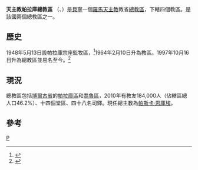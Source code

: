 {{NoteTA
| G1= 地名
}}

{{Infobox Roman Catholic diocese
|Roman Catholic Diocese of = 天主教帕拉庫總教區
|Latin name of diocese = Archidioecesis Parakuensis
|image =Benin - Arcidiocesi di Parakou.png
|caption =總教區範圍
|location = [[貝寧|貝寧]]
|territory =[[帕拉庫區|帕拉庫區]]和[[喬魯區|喬魯區]]
|population = 184,000
|rite = 拉丁禮
|patron =
|province =
|established = 1948年
|cathedral = 聖伯多祿聖保祿主教座堂
|co-cathedral =
|leadership = 總主教
|website =
|教宗 =
|metropolitan =帕斯卡‧恩庫埃
|ordinary = 
|coadjutor bishop =
|auxiliary =
}}

'''天主教帕拉庫總教區''' （{{lang-la|Archidioecesis Parakuensis}}、{{lang-fr|Archidiocèse de Parakou}}）是[[貝寧|貝寧]]一個[[羅馬天主教|羅馬天主教]]教省[[總教區|總教區]]，下轄四個教區。是該國兩個總教區之一。
==歷史==
1948年5月13日設帕拉庫宗座監牧區，<ref>{{cite journal
|journal=[[宗座公報|宗座公報]]
|publisher=梵蒂岡出版社
|date=1948年
|volume=40
|title=''Dum tantis''
|page=487
|url=http://www.vatican.va/archive/aas/documents/AAS%2040%20%5B1948%5D%20-%20ocr.pdf
|access-date=2013-07-16
|archive-date=2018-10-05
|archive-url=https://web.archive.org/web/20181005211821/http://www.vatican.va/archive/aas/documents/AAS%2040%20%5B1948%5D%20-%20ocr.pdf
|dead-url=no
}}</ref>1964年2月10日升為教區。1997年10月16日升為總教區並易名至今。<ref>{{Cite web |url=http://www.vatican.va/holy_father/john_paul_ii/apost_constitutions/documents/hf_jp-ii_apc_19971016_parakuensis_lt.html |title=升為總教區的宗座憲令 |access-date=2013-07-16 |archive-date=2014-05-18 |archive-url=https://web.archive.org/web/20140518002913/http://www.vatican.va/holy_father/john_paul_ii/apost_constitutions/documents/hf_jp-ii_apc_19971016_parakuensis_lt.html |dead-url=no }}</ref>

==現況==
總教區包括[[博爾古省|博爾古省]]的[[帕拉庫區|帕拉庫區]]和[[喬魯區|喬魯區]]，2010年有教友184,000人（佔轄區總人口46.2%）、十四個堂區、四十八名司鐸。現任總主教為[[帕斯卡‧恩庫埃|帕斯卡‧恩庫埃]]。

==參考==
{{reflist}}
{{貝寧天主教教區}}

[[Category:貝寧天主教教區|P]]